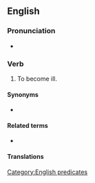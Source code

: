 ==English==

===Pronunciation===
* {{audio|En-au-take ill.ogg|Audio (AU)|lang=en}}

===Verb===
{{head|en|verb}}

# {{lb|en|intransitive|idiomatic}} To become ill.

====Synonyms====
* {{l|en|take sick}}

====Related terms====
* {{l|en|be taken ill}}

====Translations====
{{trans-see|to become ill|take sick}}

[[Category:English predicates]]